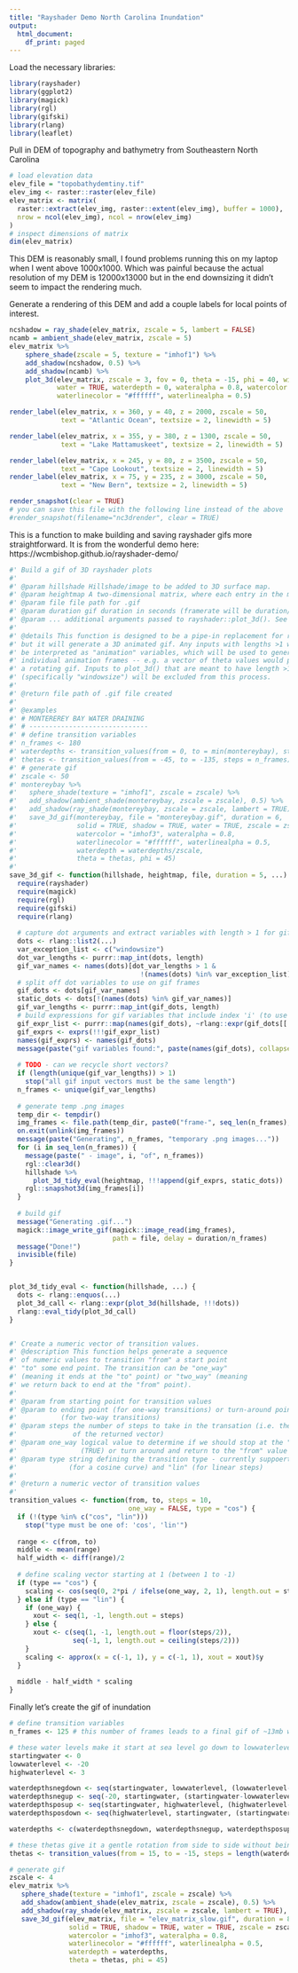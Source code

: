 ```yaml
---
title: "Rayshader Demo North Carolina Inundation"
output:
  html_document:
    df_print: paged
---
```

Load the necessary libraries:
```r
library(rayshader)
library(ggplot2)
library(magick)
library(rgl)
library(gifski)
library(rlang)
library(leaflet)

```

Pull in DEM of topography and bathymetry from Southeastern North Carolina
```r
# load elevation data
elev_file = "topobathydemtiny.tif"
elev_img <- raster::raster(elev_file)
elev_matrix <- matrix(
  raster::extract(elev_img, raster::extent(elev_img), buffer = 1000), 
  nrow = ncol(elev_img), ncol = nrow(elev_img)
)
# inspect dimensions of matrix
dim(elev_matrix)
```
This DEM is reasonably small, I found problems running this on my laptop when I went above 1000x1000. Which was painful because the actual resolution of my DEM is 12000x13000 but in the end downsizing it didn't seem to impact the rendering much.


Generate a rendering of this DEM and add a couple labels for local points of interest.

```r

ncshadow = ray_shade(elev_matrix, zscale = 5, lambert = FALSE)
ncamb = ambient_shade(elev_matrix, zscale = 5)
elev_matrix %>% 
    sphere_shade(zscale = 5, texture = "imhof1") %>% 
    add_shadow(ncshadow, 0.5) %>%
    add_shadow(ncamb) %>%
    plot_3d(elev_matrix, zscale = 3, fov = 0, theta = -15, phi = 40, windowsize = c(1000, 800), zoom = 0.75,
            water = TRUE, waterdepth = 0, wateralpha = 0.8, watercolor = "imhof3",
            waterlinecolor = "#ffffff", waterlinealpha = 0.5)

render_label(elev_matrix, x = 360, y = 40, z = 2000, zscale = 50,
             text = "Atlantic Ocean", textsize = 2, linewidth = 5)

render_label(elev_matrix, x = 355, y = 380, z = 1300, zscale = 50,
             text = "Lake Mattamuskeet", textsize = 2, linewidth = 5)

render_label(elev_matrix, x = 245, y = 80, z = 3500, zscale = 50,
             text = "Cape Lookout", textsize = 2, linewidth = 5)
render_label(elev_matrix, x = 75, y = 235, z = 3000, zscale = 50,
             text = "New Bern", textsize = 2, linewidth = 5)

render_snapshot(clear = TRUE) 
# you can save this file with the following line instead of the above
#render_snapshot(filename="nc3drender", clear = TRUE)

```

This is a function to make building and saving rayshader gifs more straightforward. It is from the wonderful demo here: https://wcmbishop.github.io/rayshader-demo/
```r
#' Build a gif of 3D rayshader plots
#'
#' @param hillshade Hillshade/image to be added to 3D surface map.
#' @param heightmap A two-dimensional matrix, where each entry in the matrix is the elevation at that point.
#' @param file file path for .gif
#' @param duration gif duration in seconds (framerate will be duration/n_frames)
#' @param ... additional arguments passed to rayshader::plot_3d(). See Details for more info.
#'
#' @details This function is designed to be a pipe-in replacement for rayshader::plot_3d(),
#' but it will generate a 3D animated gif. Any inputs with lengths >1 will 
#' be interpreted as "animation" variables, which will be used to generate 
#' individual animation frames -- e.g. a vector of theta values would produce
#' a rotating gif. Inputs to plot_3d() that are meant to have length >1 
#' (specifically "windowsize") will be excluded from this process.
#'
#' @return file path of .gif file created
#' 
#' @examples
#' # MONTEREREY BAY WATER DRAINING
#' # ------------------------------
#' # define transition variables
#' n_frames <- 180
#' waterdepths <- transition_values(from = 0, to = min(montereybay), steps = n_frames) 
#' thetas <- transition_values(from = -45, to = -135, steps = n_frames)
#' # generate gif
#' zscale <- 50
#' montereybay %>% 
#'   sphere_shade(texture = "imhof1", zscale = zscale) %>%
#'   add_shadow(ambient_shade(montereybay, zscale = zscale), 0.5) %>%
#'   add_shadow(ray_shade(montereybay, zscale = zscale, lambert = TRUE), 0.5) %>%
#'   save_3d_gif(montereybay, file = "montereybay.gif", duration = 6,
#'               solid = TRUE, shadow = TRUE, water = TRUE, zscale = zscale,
#'               watercolor = "imhof3", wateralpha = 0.8, 
#'               waterlinecolor = "#ffffff", waterlinealpha = 0.5,
#'               waterdepth = waterdepths/zscale, 
#'               theta = thetas, phi = 45)
#' 
save_3d_gif <- function(hillshade, heightmap, file, duration = 5, ...) {
  require(rayshader)
  require(magick)
  require(rgl)
  require(gifski)
  require(rlang)
  
  # capture dot arguments and extract variables with length > 1 for gif frames
  dots <- rlang::list2(...)
  var_exception_list <- c("windowsize")
  dot_var_lengths <- purrr::map_int(dots, length)
  gif_var_names <- names(dots)[dot_var_lengths > 1 & 
                                 !(names(dots) %in% var_exception_list)]
  # split off dot variables to use on gif frames
  gif_dots <- dots[gif_var_names]
  static_dots <- dots[!(names(dots) %in% gif_var_names)]
  gif_var_lengths <- purrr::map_int(gif_dots, length)
  # build expressions for gif variables that include index 'i' (to use in the for loop)
  gif_expr_list <- purrr::map(names(gif_dots), ~rlang::expr(gif_dots[[!!.x]][i]))
  gif_exprs <- exprs(!!!gif_expr_list)
  names(gif_exprs) <- names(gif_dots)
  message(paste("gif variables found:", paste(names(gif_dots), collapse = ", ")))
  
  # TODO - can we recycle short vectors?
  if (length(unique(gif_var_lengths)) > 1) 
    stop("all gif input vectors must be the same length")
  n_frames <- unique(gif_var_lengths)
  
  # generate temp .png images
  temp_dir <- tempdir()
  img_frames <- file.path(temp_dir, paste0("frame-", seq_len(n_frames), ".png"))
  on.exit(unlink(img_frames))
  message(paste("Generating", n_frames, "temporary .png images..."))
  for (i in seq_len(n_frames)) {
    message(paste(" - image", i, "of", n_frames))
    rgl::clear3d()
    hillshade %>%
      plot_3d_tidy_eval(heightmap, !!!append(gif_exprs, static_dots))
    rgl::snapshot3d(img_frames[i])
  }
  
  # build gif
  message("Generating .gif...")
  magick::image_write_gif(magick::image_read(img_frames), 
                          path = file, delay = duration/n_frames)
  message("Done!")
  invisible(file)
}


plot_3d_tidy_eval <- function(hillshade, ...) {
  dots <- rlang::enquos(...)
  plot_3d_call <- rlang::expr(plot_3d(hillshade, !!!dots))
  rlang::eval_tidy(plot_3d_call)
}


#' Create a numeric vector of transition values.
#' @description This function helps generate a sequence 
#' of numeric values to transition "from" a start point
#' "to" some end point. The transition can be "one_way" 
#' (meaning it ends at the "to" point) or "two_way" (meaning
#' we return back to end at the "from" point).
#'
#' @param from starting point for transition values
#' @param to ending point (for one-way transitions) or turn-around point 
#'           (for two-way transitions)
#' @param steps the number of steps to take in the transation (i.e. the length
#'              of the returned vector)
#' @param one_way logical value to determine if we should stop at the "to" value
#'                (TRUE) or turn around and return to the "from" value (FALSE)
#' @param type string defining the transition type - currently suppoerts "cos"
#'             (for a cosine curve) and "lin" (for linear steps)
#'
#' @return a numeric vector of transition values
#' 
transition_values <- function(from, to, steps = 10, 
                              one_way = FALSE, type = "cos") {
  if (!(type %in% c("cos", "lin")))
    stop("type must be one of: 'cos', 'lin'")
  
  range <- c(from, to)
  middle <- mean(range)
  half_width <- diff(range)/2
  
  # define scaling vector starting at 1 (between 1 to -1)
  if (type == "cos") {
    scaling <- cos(seq(0, 2*pi / ifelse(one_way, 2, 1), length.out = steps))
  } else if (type == "lin") {
    if (one_way) {
      xout <- seq(1, -1, length.out = steps)
    } else {
      xout <- c(seq(1, -1, length.out = floor(steps/2)), 
                seq(-1, 1, length.out = ceiling(steps/2)))
    }
    scaling <- approx(x = c(-1, 1), y = c(-1, 1), xout = xout)$y 
  }
  
  middle - half_width * scaling
}

```

Finally let's create the gif of inundation 
```r
# define transition variables
n_frames <- 125 # this number of frames leads to a final gif of ~13mb when using a 400x400 elevation matrix.

# these water levels make it start at sea level go down to lowwaterlevel, back to sea level, and then to highwaterlevel and back to sea level.
startingwater <- 0
lowwaterlevel <- -20
highwaterlevel <- 3

waterdepthsnegdown <- seq(startingwater, lowwaterlevel, (lowwaterlevel-startingwater) / (n_frames *(1/4)))
waterdepthsnegup <- seq(-20, startingwater, (startingwater-lowwaterlevel) / (n_frames *(1/4)))
waterdepthsposup <- seq(startingwater, highwaterlevel, (highwaterlevel-startingwater) / (n_frames *(1/4)))
waterdepthsposdown <- seq(highwaterlevel, startingwater, (startingwater-highwaterlevel) / (n_frames *(1/4)))

waterdepths <- c(waterdepthsnegdown, waterdepthsnegup, waterdepthsposup, waterdepthsposdown)

# these thetas give it a gentle rotation from side to side without being dizzying
thetas <- transition_values(from = 15, to = -15, steps = length(waterdepths))

# generate gif
zscale <- 4
elev_matrix %>%
   sphere_shade(texture = "imhof1", zscale = zscale) %>%
   add_shadow(ambient_shade(elev_matrix, zscale = zscale), 0.5) %>%
   add_shadow(ray_shade(elev_matrix, zscale = zscale, lambert = TRUE), 0.5) %>%
   save_3d_gif(elev_matrix, file = "elev_matrix_slow.gif", duration = 8,
               solid = TRUE, shadow = TRUE, water = TRUE, zscale = zscale,
               watercolor = "imhof3", wateralpha = 0.8,
               waterlinecolor = "#ffffff", waterlinealpha = 0.5,
               waterdepth = waterdepths,
               theta = thetas, phi = 45)
```
